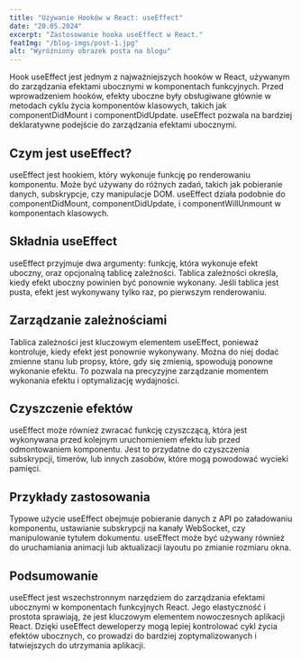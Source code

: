 ---
title: "Używanie Hooków w React: useEffect"
date: "20.05.2024"
excerpt: "Zastosowanie hooka useEffect w React."
featImg: "/blog-imgs/post-1.jpg"
alt: "Wyróżniony obrazek posta na blogu"
---

Hook useEffect jest jednym z najważniejszych hooków w React, używanym do zarządzania efektami ubocznymi w komponentach funkcyjnych. Przed wprowadzeniem hooków, efekty uboczne były obsługiwane głównie w metodach cyklu życia komponentów klasowych, takich jak componentDidMount i componentDidUpdate. useEffect pozwala na bardziej deklaratywne podejście do zarządzania efektami ubocznymi.

## Czym jest useEffect?

useEffect jest hookiem, który wykonuje funkcję po renderowaniu komponentu. Może być używany do różnych zadań, takich jak pobieranie danych, subskrypcje, czy manipulacje DOM. useEffect działa podobnie do componentDidMount, componentDidUpdate, i componentWillUnmount w komponentach klasowych.

## Składnia useEffect

useEffect przyjmuje dwa argumenty: funkcję, która wykonuje efekt uboczny, oraz opcjonalną tablicę zależności. Tablica zależności określa, kiedy efekt uboczny powinien być ponownie wykonany. Jeśli tablica jest pusta, efekt jest wykonywany tylko raz, po pierwszym renderowaniu.

## Zarządzanie zależnościami

Tablica zależności jest kluczowym elementem useEffect, ponieważ kontroluje, kiedy efekt jest ponownie wykonywany. Można do niej dodać zmienne stanu lub propsy, które, gdy się zmienią, spowodują ponowne wykonanie efektu. To pozwala na precyzyjne zarządzanie momentem wykonania efektu i optymalizację wydajności.

## Czyszczenie efektów

useEffect może również zwracać funkcję czyszczącą, która jest wykonywana przed kolejnym uruchomieniem efektu lub przed odmontowaniem komponentu. Jest to przydatne do czyszczenia subskrypcji, timerów, lub innych zasobów, które mogą powodować wycieki pamięci.

## Przykłady zastosowania

Typowe użycie useEffect obejmuje pobieranie danych z API po załadowaniu komponentu, ustawianie subskrypcji na kanały WebSocket, czy manipulowanie tytułem dokumentu. useEffect może być używany również do uruchamiania animacji lub aktualizacji layoutu po zmianie rozmiaru okna.

## Podsumowanie

useEffect jest wszechstronnym narzędziem do zarządzania efektami ubocznymi w komponentach funkcyjnych React. Jego elastyczność i prostota sprawiają, że jest kluczowym elementem nowoczesnych aplikacji React. Dzięki useEffect deweloperzy mogą lepiej kontrolować cykl życia efektów ubocznych, co prowadzi do bardziej zoptymalizowanych i łatwiejszych do utrzymania aplikacji.
